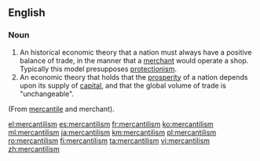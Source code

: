 ==English==

===Noun===
{{en-noun|~}}
{{wikipedia}}

#An historical economic theory that a nation must always have a positive balance of trade, in the manner that a [[merchant]] would operate a shop. Typically this model presupposes [[protectionism]].
#An economic theory that holds that the [[prosperity]] of a nation depends upon its supply of [[capital]], and that the global volume of trade is "unchangeable".

(From [[mercantile]] and merchant). 

[[el:mercantilism]]
[[es:mercantilism]]
[[fr:mercantilism]]
[[ko:mercantilism]]
[[ml:mercantilism]]
[[ja:mercantilism]]
[[km:mercantilism]]
[[pl:mercantilism]]
[[ro:mercantilism]]
[[fi:mercantilism]]
[[ta:mercantilism]]
[[vi:mercantilism]]
[[zh:mercantilism]]